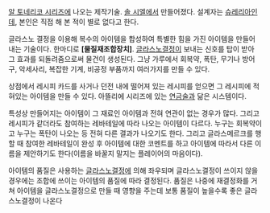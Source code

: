[[알 토네리코 시리즈]]에 나오는 제작기술. [[솔 시엘]]에서 만들어졌다. 설계자는 [[슈레리아]]인데, 본인은 직접 해 본 적이 별로 없다고 한다.

글라스노 결정을 이용해 복수의 아이템을 합성하여 특별한 힘을 가진 아이템을 만들어 내는 기술이다. 한마디로 '''[물질재조합장치]'''. [[글라스노결정]]이 보내는 신호를 탑이 받아 그 효과를 되돌려줌으로써 물건이 생성된다. 그냥 가루에서 회복약, 폭탄, 무기나 방어구, 악세사리, 복잡한 기계, 비공정 부품까지 여러가지를 만들 수 있다.

상점에서 레시피 카드를 사거나 던전 내에 떨어져 있는 레시피를 얻으면 그 레시피에 적혀있는 아이템을 만들 수 있다. 아뜰리에 시리즈에 있는 [[연금술]]과 닮은 시스템이다.

특성상 만들어지는 아이템이 그 재료인 아이템과 전혀 연관이 없는 경우가 많다. 그리고 레시피가 같더라도 참여하는 레바테일에 따라 나오는 아이템이 다르다. 누구는 회복약이고 누구는 폭탄이 나오는 등 전혀 다른 결과가 나오기도 한다.
그리고 글라스메르크를 행할 때 참여한 레바테일이 완성 후 아이템에 대한 코멘트를 하고 아이템에 따라서 다른 이름을 제안하기도 한다(이름을 바꿀지 말지는 플레이어의 마음이다).

아이템의 품질은 사용하는 [[글라스노결정]]에 의해 좌우되며 글라스노결정이 쓰이지 않을 경우에는 조합에 쓰이는 아이템의 품질에 따라 결정된다. 품질은 나중에 재결정화를 거쳐 아이템을 글라스노결정으로 만들 때 영향을 주는데 보통 품질이 높을수록 좋은 글라스노결정이 나온다
